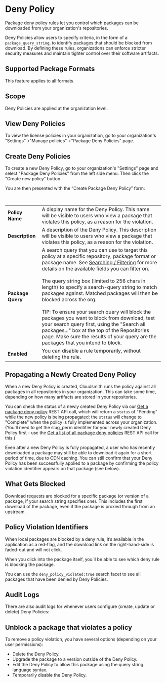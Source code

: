 
# Deny Policy
Package deny policy rules let you control which packages can be downloaded from your organization's repositories.

Deny Policies allow users to specify criteria, in the form of a `package_query_string`, to identify packages that should be blocked from download. By defining these rules, organizations can enforce stricter security measures and maintain tighter control over their software artifacts. 

## Supported Package Formats

This feature applies to all formats.

## Scope

Deny Policies are applied at the organization level.

## View Deny Policies

To view the license policies in your organization, go to your organization's “Settings”->"Manage policies"->"Package Deny Policies" page.

<BlockImage src={img_Screenshot_2024_10_18_at_22_01_26} alt="Package Deny Policies"></BlockImage>

## Create Deny Policies

To create a new Deny Policy, go to your organization's "Settings" page and select "Package Deny Policies" from the left side menu. Then click the "Create new policy" button.

<BlockImage src={imgb4a0b04_Screenshot_2024_02_21_at_17_58_56} alt=""></BlockImage>

You are then presented with the “Create Package Deny Policy” form:

<BlockImage src={img_Screenshot_2024_10_18_at_21_59_36} alt="Create Vulnerability Policy Form"></BlockImage>

<br />

|||
|:---|:---|
|**Policy Name**|A display name for the Deny Policy. This name will be visible to users who view a package that violates this policy, as a reason for the violation.|
|**Description**|A description of the Deny Policy.  This description will be visible to users who view a package that violates this policy, as a reason for the violation.|
|**Package Query**|A search query that you can use to target this policy at a specific repository, package format or package name. See [Searching / Filtering](doc:search-packages) for more details on the available fields you can filter on.<br/><br/>The query string box (limited to 256 chars in length) to specify a search-query string to match packages against. Matched packages will then be blocked across the org.<br/><br/>TIP:  To ensure your search query will block the packages you want to block from download, test your search query first, using the "Search all packages..." box at the top of the Repositories page.  Make sure the results of your query are the packages that you intend to block.|
|**Enabled**|You can disable a rule temporarily, without deleting the rule.|

## Propagating a Newly Created Deny Policy

When a new Deny Policy is created, Cloudsmith runs the policy against all packages in all repositories in your organization. This can take some time, depending on how many artifacts are stored in your repositories.  

You can check the status of a newly created Deny Policy via our [Get a package deny policy](https://help.cloudsmith.io/reference/orgs_deny-policy_read) REST API call, which will return a `status` of "Pending" while the new policy is being propagated; the `status` will change to "Complete" when the policy is fully implemented across your organization.  (You'll need to get the slug_perm identifier for your newly created Deny Policy first - use the [Get a list of all package deny policies](https://help.cloudsmith.io/reference/orgs_deny-policy_list) REST API call for this.)

Even after a new Deny Policy is fully propagated, a user who has recently downloaded a package may still be able to download it again for a short period of time, due to CDN caching.  You can still confirm that your Deny Policy has been successfully applied to a package by confirming the policy violation identifier appears on that package (see below).

## What Gets Blocked

Download requests are blocked for a specific package (or version of a package, if your search string specifies one).  This includes the first download of the package, even if the package is proxied through from an upstream.  

## Policy Violation Identifiers

When local packages are blocked by a deny rule, it’s available in the application as a red-flag, and the download link on the right-hand-side is faded-out and will not click.

<BlockImage src={imgb93756e_Screenshot_2024_02_28_at_16_38_16} alt=""></BlockImage>

When you click into the package itself, you'll be able to see which deny rule is blocking the package.

<BlockImage src={imgddee1fe_Screenshot_2024_02_28_at_16_36_01} alt=""></BlockImage>

You can use the `deny_policy_violated:true` search facet to see all packages that have been denied by Deny Policies.

<BlockImage src={imge5e20db_image} alt=""></BlockImage>

## Audit Logs

There are also audit logs for whenever users configure (create, update or delete) Deny Policies:

<BlockImage src={img23ec126_Screenshot_2024_02_28_at_16_27_36} alt=""></BlockImage>

## Unblock a package that violates a policy

To remove a policy violation, you have several options (depending on your user permissions): 

- Delete the Deny Policy.
- Upgrade the package to a version outside of the Deny Policy. 
- Edit the Deny Policy to allow this package using the query string language syntax.
- Temporarily disable the Deny Policy.
